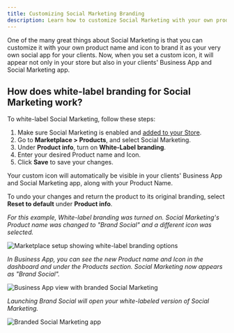 ```yaml
---
title: Customizing Social Marketing Branding
description: Learn how to customize Social Marketing with your own product name and icon to brand it as your own social app for your clients.
---
```


One of the many great things about Social Marketing is that you can customize it with your own product name and icon to brand it as your very own social app for your clients. Now, when you set a custom icon, it will appear not only in your store but also in your clients' Business App and Social Marketing app.

## How does white-label branding for Social Marketing work?

To white-label Social Marketing, follow these steps:

1. Make sure Social Marketing is enabled and [added to your Store](../general/adding-products-to-your-store).
2. Go to **Marketplace > Products**, and select Social Marketing.
3. Under **Product info**, turn on **White-Label branding**.
4. Enter your desired Product name and Icon.
5. Click **Save** to save your changes.

Your custom icon will automatically be visible in your clients' Business App and Social Marketing app, along with your Product Name.

To undo your changes and return the product to its original branding, select **Reset to default** under **Product info**.

*For this example, White-label branding was turned on. Social Marketing's Product name was changed to "Brand Social" and a different icon was selected.*

![Marketplace setup showing white-label branding options](./img/administration/partner-branding/marketplace-setup.jpg)

*In Business App, you can see the new Product name and Icon in the dashboard and under the Products section. Social Marketing now appears as "Brand Social".*

![Business App view with branded Social Marketing](./img/administration/partner-branding/business-app-view.jpg)

*Launching Brand Social will open your white-labeled version of Social Marketing.*

![Branded Social Marketing app](./img/administration/partner-branding/branded-sm.png)